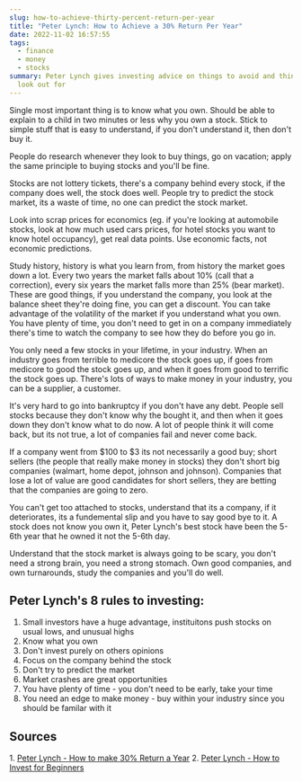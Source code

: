 ```yaml
---
slug: how-to-achieve-thirty-percent-return-per-year
title: "Peter Lynch: How to Achieve a 30% Return Per Year"
date: 2022-11-02 16:57:55
tags:
  - finance
  - money
  - stocks
summary: Peter Lynch gives investing advice on things to avoid and things to
  look out for
---
```

S﻿ingle most important thing is to know what you own. Should be able to explain to a child in two minutes or less why you own a stock. Stick to simple stuff that is easy to understand, if you don't understand it, then don't buy it. 

P﻿eople do research whenever they look to buy things, go on vacation; apply the same principle to buying stocks and you'll be fine.

S﻿tocks are not lottery tickets, there's a company behind every stock, if the company does well, the stock does well. People try to predict the stock market, its a waste of time, no one can predict the stock market.

L﻿ook into scrap prices for economics (eg. if you're looking at automobile stocks, look at how much used cars prices, for hotel stocks you want to know hotel occupancy), get real data points. Use economic facts, not economic predictions. 

S﻿tudy history, history is what you learn from, from history the market goes down a lot. Every two years the market falls about 10% (call that a correction), every six years the market falls more than 25% (bear market). These are good things, if you understand the company, you look at the balance sheet they're doing fine, you can get a discount. You can take advantage of the volatility of the market if you understand what you own. You have plenty of time, you don't need to get in on a company immediately there's time to watch the company to see how they do before you go in. 

Y﻿ou only need a few stocks in your lifetime, in your industry. When an industry goes from terrible to medicore the stock goes up, if goes from medicore to good the stock goes up, and when it goes from good to terrific the stock goes up.  There's lots of ways to make money in your industry, you can be a supplier, a customer. 

I﻿t's very hard to go into bankruptcy if you don't have any debt. People sell stocks because they don't know why the bought it, and then when it goes down they don't know what to do now. A lot of people think it will come back, but its not true, a lot of companies fail and never come back. 

I﻿f a company went from $100 to $3 its not necessarily a good buy; short sellers (the people that really make money in stocks) they don't short big companies (walmart, home depot, johnson and johnson). Companies that lose a lot of value are good candidates for short sellers, they are betting that the companies are going to zero.

Y﻿ou can't get too attached to stocks, understand that its a company, if it deteriorates, its a fundemental slip and you have to say good bye to it. A stock does not know you own it, Peter Lynch's best stock have been the 5-6th year that he owned it not the 5-6th day. 

U﻿nderstand that the stock market is always going to be scary, you don't need a strong brain, you need a strong stomach. Own good companies, and own turnarounds, study the companies and you'll do well. 

## P﻿eter Lynch's 8 rules to investing:
1. Small investors have a huge advantage, instituitons push stocks on usual lows, and unusual highs
2. Know what you own
3. Don't invest purely on others opinions
4. Focus on the company behind the stock
5. Don't try to predict the market
6. Market crashes are great opportunities
7. You have plenty of time - you don't need to be early, take your time
8. You need an edge to make money - buy within your industry since you should be familar with it

## Sources
1﻿. [Peter Lynch - How to make 30% Return a Year](https://youtu.be/ZQMAEFMZb5c)
2﻿. [Peter Lynch - How to Invest for Beginners](https://youtu.be/MLIxSL1v79g)
